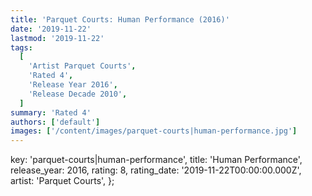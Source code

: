 ```yaml
---
title: 'Parquet Courts: Human Performance (2016)'
date: '2019-11-22'
lastmod: '2019-11-22'
tags:
  [
    'Artist Parquet Courts',
    'Rated 4',
    'Release Year 2016',
    'Release Decade 2010',
  ]
summary: 'Rated 4'
authors: ['default']
images: ['/content/images/parquet-courts|human-performance.jpg']
---
```


  key: 'parquet-courts|human-performance',
  title: 'Human Performance',
  release_year: 2016,
  rating: 8,
  rating_date: '2019-11-22T00:00:00.000Z',
  artist: 'Parquet Courts',
};

<MusicRating data={data} />

